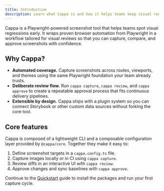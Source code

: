 ```yaml
---
title: Introduction
description: Learn what Cappa is and how it helps teams keep visual regressions under control.
---
```


Cappa is a Playwright-powered screenshot tool that helps teams spot visual regressions early. It
wraps proven browser automation from Playwright in a workflow tailored for visual reviews so that
you can capture, compare, and approve screenshots with confidence.

## Why Cappa?

- **Automated coverage.** Capture screenshots across routes, viewports, and themes using the same
  Playwright foundation your team already trusts.
- **Deliberate review flow.** Run `cappa capture`, `cappa review`, and `cappa approve` to create a
  repeatable approval process that fits continuous delivery pipelines.
- **Extensible by design.** Cappa ships with a plugin system so you can connect Storybook or other
  custom data sources without forking the core tool.

## Core features

Cappa is composed of a lightweight CLI and a composable configuration layer provided by
`@cappa/core`. Together they make it easy to:

1. Define screenshot targets in a `cappa.config.ts` file.
2. Capture images locally or in CI using `cappa capture`.
3. Review diffs in an interactive UI with `cappa review`.
4. Approve changes and sync baselines with `cappa approve`.

Continue to the [Quickstart](./quickstart) guide to install the packages and run your first capture
cycle.
